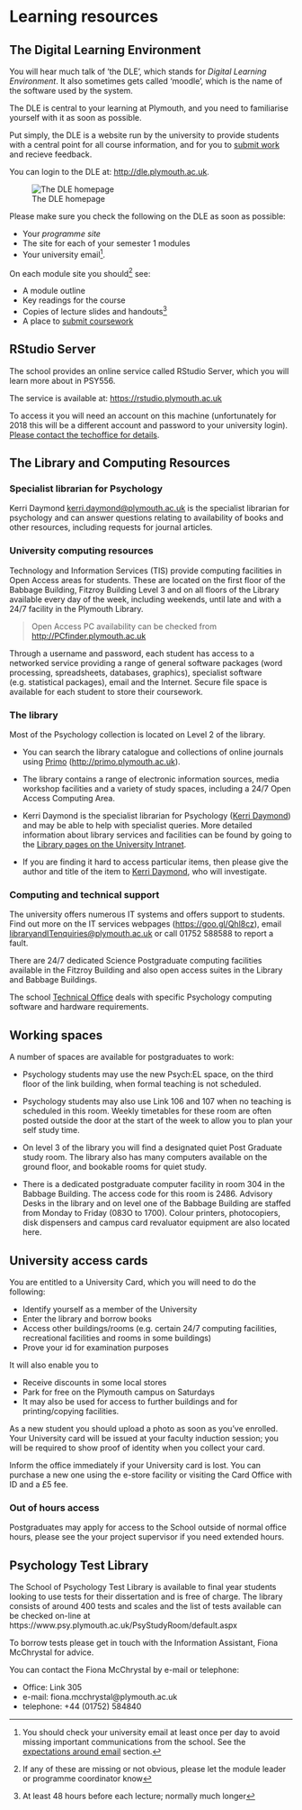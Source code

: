 # Learning resources {#resources}

## The Digital Learning Environment

\index{DLE} \index{Moodle}

You will hear much talk of 'the DLE', which stands for _Digital Learning
Environment_. It also sometimes gets called 'moodle', which is the name of the
software used by the system.

The DLE is central to your learning at Plymouth, and you need to familiarise
yourself with it as soon as possible.

Put simply, the DLE is a website run by the university to provide students with
a central point for all course information, and for you to
[submit work](#submitting-coursework) and recieve feedback.

You can login to the DLE at: <http://dle.plymouth.ac.uk>.

![The DLE homepage](dlehome.png)

Please make sure you check the following on the DLE as soon as possible:

-   Your _programme site_
-   The site for each of your semester 1 modules
-   Your university email^[You should check your university email at least once
    per day to avoid missing important communications from the school. See the
    [expectations around email](#email) section.].

On each module site you should^[If any of these are missing or not obvious,
please let the module leader or programme coordinator know] see:

-   A module outline
-   Key readings for the course
-   Copies of lecture slides and handouts^[At least 48 hours before each
    lecture; normally much longer]
-   A place to [submit coursework](#submitting-coursework)

## RStudio Server

The school provides an online service called RStudio Server, which you will
learn more about in PSY556.

The service is available at: <https://rstudio.plymouth.ac.uk>

To access it you will need an account on this machine (unfortunately for 2018
this will be a different account and password to your university login).
[Please contact the techoffice for details](#techoffice).

## The Library and Computing Resources

### Specialist librarian for Psychology

Kerri Daymond <kerri.daymond@plymouth.ac.uk> is the specialist librarian for
psychology and can answer questions relating to availability of books and other
resources, including requests for journal articles.

### University computing resources {#computing}

Technology and Information Services (TIS) provide computing facilities in Open
Access areas for students. These are located on the first floor of the Babbage
Building, Fitzroy Building Level 3 and on all floors of the Library available
every day of the week, including weekends, until late and with a 24/7 facility
in the Plymouth Library.

> Open Access PC availability can be checked from
> <http://PCfinder.plymouth.ac.uk>

Through a username and password, each student has access to a networked service
providing a range of general software packages (word processing, spreadsheets,
databases, graphics), specialist software (e.g. statistical packages), email and
the Internet. Secure file space is available for each student to store their
coursework.

### The library

Most of the Psychology collection is located on Level 2 of the library.

-   You can search the library catalogue and collections of online journals
    using [Primo](http://primo.plymouth.ac.uk)
    ([http://primo.plymouth.ac.uk](http://primo.plymouth.ac.uk)).

-   The library contains a range of electronic information sources, media
    workshop facilities and a variety of study spaces, including a 24/7 Open
    Access Computing Area.

-   Kerri Daymond is the specialist librarian for Psychology
    ([Kerri Daymond](mailto:kerri.daymond@plymouth.ac.uk)) and may be able to
    help with specialist queries. More detailed information about library
    services and facilities can be found by going to the
    [Library pages on the University Intranet](https://www.plymouth.ac.uk/student-life/your-studies/library).

-   If you are finding it hard to access particular items, then please give the
    author and title of the item to
    [Kerri Daymond](mailto:kerri.daymond@plymouth.ac.uk), who will
    investigate.

### Computing and technical support {#tech-support}

The university offers numerous IT systems and offers support to students. Find
out more on the IT services webpages (<https://goo.gl/Qhl8cz>), email
<libraryandITenquiries@plymouth.ac.uk> or call 01752 588588 to report a fault.

There are 24/7 dedicated Science Postgraduate computing facilities available in
the Fitzroy Building and also open access suites in the Library and Babbage
Buildings.

The school [Technical Office](#techoffice) deals with specific Psychology
computing software and hardware requirements.

## Working spaces

A number of spaces are available for postgraduates to work:

-   Psychology students may use the new Psych:EL space, on the third
    floor of the link building, when formal teaching is not scheduled.

-   Psychology students may also use Link 106 and 107 when no teaching is
    scheduled in this room. Weekly timetables for these room are often posted
    outside the door at the start of the week to allow you to plan your self
    study time.
    
-   On level 3 of the library you will find a designated quiet Post Graduate 
    study room. The library also has many computers available on the ground floor, 
    and bookable rooms for quiet study.

-   There is a dedicated postgraduate computer facility in room 304 in the
    Babbage Building. The access code for this room is 2486. Advisory Desks in
    the library and on level one of the Babbage Building are staffed from Monday
    to Friday (083O to 1700). Colour printers, photocopiers, disk dispensers and
    campus card revaluator equipment are also located here.

## University access cards

You are entitled to a University Card, which you will need to do the following:

-   Identify yourself as a member of the University
-   Enter the library and borrow books
-   Access other buildings/rooms (e.g. certain 24/7 computing facilities,
    recreational facilities and rooms in some buildings)
-   Prove your id for examination purposes

It will also enable you to

-   Receive discounts in some local stores
-   Park for free on the Plymouth campus on Saturdays
-   It may also be used for access to further buildings and for printing/copying
    facilities.

As a new student you should upload a photo as soon as you've enrolled. Your
University card will be issued at your faculty induction session; you will be
required to show proof of identity when you collect your card.

Inform the office immediately if your University card is lost. You can purchase
a new one using the e-store facility or visiting the Card Office with ID and a
£5 fee.

### Out of hours access

Postgraduates may apply for access to the School outside of normal office hours,
please see the your project supervisor if you need extended hours.

## Psychology Test Library

The School of Psychology Test Library is available to final year students
looking to use tests for their dissertation and is free of charge. The library
consists of around 400 tests and scales and the list of tests available can be
checked on-line at https://www.psy.plymouth.ac.uk/PsyStudyRoom/default.aspx

To borrow tests please get in touch with the Information Assistant, Fiona
McChrystal for advice.

You can contact the Fiona McChrystal by e-mail or telephone:

-   Office: Link 305
-   e-mail: fiona.mcchrystal@plymouth.ac.uk
-   telephone: +44 (01752) 584840
